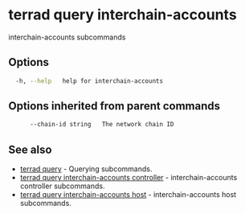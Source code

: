 # terrad query interchain-accounts

interchain-accounts subcommands

## Options

```sh Terrad
  -h, --help   help for interchain-accounts
```

## Options inherited from parent commands

```sh Terrad
      --chain-id string   The network chain ID
```

## See also

* [terrad query](./terrad_query.mdx)	 - Querying subcommands.
* [terrad query interchain-accounts controller](./terrad_query_interchain-accounts_controller.mdx)	 - interchain-accounts controller subcommands.
* [terrad query interchain-accounts host](./terrad_query_interchain-accounts_host.mdx)	 - interchain-accounts host subcommands. 


